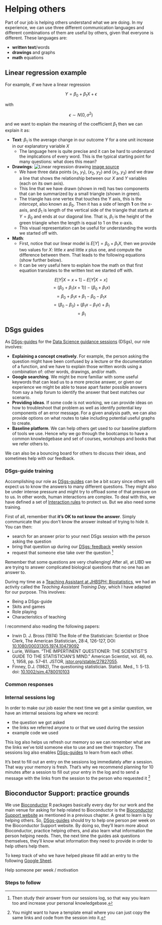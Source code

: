 # Helping others

Part of our job is helping others understand what we are doing. In my experience, we can use three different communication languages and different combinations of them are useful by others, given that everyone is different. These languages are:

* **written text**/words
* **drawings** and graphs
* **math** equations

## Linear regression example

For example, if we have a linear regression

$$ Y = \beta_0 + \beta_1 X + \epsilon $$

with 

$$ \epsilon \sim N(0, \sigma^2) $$

and we want to explain the meaning of the coefficient $\beta_1$ then we can explain it as:

* **Text**: $\beta_1$ is the average change in our outcome $Y$ for a one unit increase in our explanatory variable $X$
  - The language here is quite precise and it can be hard to understand the implications of every word. This is the typical starting point for many questions: what does this mean?
* **Drawings**: ![Linear regression drawing](images/lin-reg.png) [image source](https://godatadriven.com/blog/the-linear-algebra-behind-linear-regression/)
  - We have three data points ($x_1$, $y_1$), ($x_2$, $y_2$) and ($x_3$, $y_3$) and we draw a line that shows the relationship between our $X$ and $Y$ variables (each on its own axis). 
  - This line that we have drawn (shown in red) has two components that can be summarized by a small triangle (shown in green).
  - The triangle has one vertex that touches the Y axis, this is the _intercept_, also known as $\beta_0$. Then it has a side of length **1** on the x-axis, and $\beta_1$ is length of the vertical side of the triangle that starts at $Y = \beta_0$ and ends at our diagonal line. That is, $\beta_1$ is the height of the green triangle when the length is equal to 1 on the x-axis.
  - This visual representation can be useful for understanding the words we started off with.
* **Math**:
  - First, notice that our linear model is $E[Y] = \beta_0 + \beta_1 X$, then we provide two values for $X$: little $x$ and little $x$ plus one, and compute the difference between them. That leads to the following equations (show further below).
  - It can be very useful here to explain how the math on that first equation translates to the written text we started off with.

$$ E [Y | X = x + 1] - E[Y | X = x] $$
$$ = ( \beta_0 + \beta_1 (x + 1) ) - (\beta_0 + \beta_1 x ) $$
$$ = \beta_0 + \beta_1 x + \beta_1 - \beta_0 - \beta_1 x $$
$$ = (\beta_0 - \beta_0) + (\beta_1 x - \beta_1 x) + \beta_1 $$
$$ = \beta_1 $$


## DSgs guides

As [DSgs-guides](#dsgs-guide-team-members) for the [Data Science guidance sessions](#data-science-guidance-sessions) (DSgs), our role involves:

* **Explaining a concept creatively**. For example, the person asking the question might have been confused by a lecture or the documentation of a function, and we have to explain those written words using a combination of: other words, drawings, and/or math.
* **Google searching**. We might be more familiar with some useful keywords that can lead us to a more precise answer, or given our experience we might be able to tease apart faster possible answers from say a help forum to identify the answer that best matches our scenario.
* **Providing ideas**. If some code is not working, we can provide ideas on how to troubleshoot that problem as well as identify potential key components of an error message. For a given analysis path, we can also provide options on what routes to take including potential useful graphs to create.
* **Baseline platform**. We can help others get used to our baseline platform of tools we use. Hence why we go through the bootcamps to have a common knowledgebase and set of courses, workshops and books that we refer others to.

We can also be a bouncing board for others to discuss their ideas, and sometimes help with our feedback.

### DSgs-guide training

Accomplishing our role as [DSgs-guides](#dsgs-guide-team-members) can be a bit scary since others will expect us to know the answers to many different questions. They might also be under intense pressure and might try to offload some of that pressure on to us. In other words, human interactions are complex. To deal with this, we have defined a set of [Interaction rules](#interaction-rules) to protect us. But we also need some training.

First of all, remember that **it's OK to not know the answer**. Simply communicate that you don't know the answer instead of trying to hide it. You can then:

* search for an answer prior to your next DSgs session with the person asking the question
* bring that question up during our [DSgs: feedback](#dsgs-feedback) weekly session
* request that someone else take over the question ^[Then study their answer from our sessions log, so that way you learn too and increase your personal knowledgebase.]

Remember that some questions are very challenging! After all, at LIBD we are trying to answer complicated biological questions that no one has an answer to.

During my time as a [Teaching Assistant at JHBSPH: Biostatistics](http://lcolladotor.github.io/#teaching), we had an activity called the _Teaching Assistant Training Day_, which I have adapted for our purpose. This involves:

* Being a DSgs-guide
* Skits and games
* Role playing
* Characteristics of teaching

I recommend also reading the following papers:

* Irwin D. J. Bross (1974) The Role of the Statistician: Scientist or Shoe Clerk, The American Statistician, 28:4, 126-127, DOI: [10.1080/00031305.1974.10479092](https://doi.org/10.1080/00031305.1974.10479092)
* Lurie, William. “THE IMPERTINENT QUESTIONER: THE SCIENTIST'S GUIDE TO THE STATISTICIAN'S MIND.” American Scientist, vol. 46, no. 1, 1958, pp. 57–61. JSTOR, [jstor.org/stable/27827055](http://www.jstor.org/stable/27827055).
* Finney, D.J. (1982), The questioning statistician. Statist. Med., 1: 5-13. doi: [10.1002/sim.4780010103](https://doi.org/10.1002/sim.4780010103)


### Common responses

### Internal sessions log

In order to make our job easier the next time we get a similar question, we have an internal sessions log where we record:

* the question we got asked
* the links we referred anyone to or that we used during the session
* example code we used

This log also helps us refresh our memory so we can remember what are the links we've told someone else to use and see their trajectory. The sessions log also enables [DSgs-guides](#dsgs-guide-team-members) to learn from each other.

It's best to fill out an entry on the sessions log immediately after a session. That way your memory is fresh. That's why we recommend planning for 10 minutes after a session to fill out your entry in the log and to send a message with the links from the session to the person who requested it ^[You might want to have a template email where you can just copy the same links and code from the session into it.]

## Bioconductor Support: practice grounds

We use [Bioconductor](http://bioconductor.org/) R packages basically every day for our work and the main venue for asking for help related to Bioconductor is the [Bioconductor Support website](#bioconductor-support-website) as mentioned in a previous chapter. A great to learn is by helping others. So, [DSgs-guides](#dsgs-guide-team-members) should try to help one person per week on the Bioconductor Support website. By doing so, they'll learn more about Bioconductor, practice helping others, and also learn what information the person helping needs. Then, the next time the guides ask questions themselves, they'll know what information they need to provide in order to help others help them.

To keep track of who we have helped please fill add an entry to the following [Google Sheet](TODO).


Help someone per week / motivation

### Steps to follow

